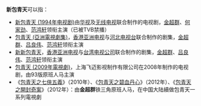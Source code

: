 '''新包青天'''可以指：
{{see also|包青天 (消歧义)|包青天的衍生作品列表}}
*[[新包青天_(1994年电视剧)|新包青天 (1994年电视剧)]]由[[华视|华视]]及[[无线电视|无线电视]]联合制作的电视剧，[[金超群|金超群]]、[[何家劲|何家劲]]、[[范鸿轩|范鸿轩]]领衔主演（已被TVB禁播）
*[[包青天_(亞洲電視劇集)|包青天 (亞洲電視劇集)]]，[[香港|香港]][[亚洲电视|亚洲电视]]与[[河北广播电视台|河北电视台]]联合制作的剧集，[[金超群|金超群]]、[[吕良伟|吕良伟]]、[[范鸿轩|范鸿轩]]领衔主演
*[[新新包青天|新新包青天]]，[[香港|香港]][[亚洲电视|亚洲电视]]与[[台湾电视公司|台湾电视公司]]联合制作的剧集，[[金超群|金超群]]、[[吕良伟|吕良伟]]、[[范鸿轩|范鸿轩]]领衔主演
*[[包青天_(2009年電視劇)|包青天 (2009年電視劇)]]，上海飞迈影视制作有限公司在2008年制作的电视剧，由93版原班人马主演
*《[[包青天之七俠五義|包青天之七俠五義]]》（2010年）、《[[包青天之碧血丹心|包青天之碧血丹心]]》（2012年）、《[[包青天之開封奇案|包青天之開封奇案]]》（2012年）：由'''金超群'''铁三角原班人马，在中国大陆續做包青天一系列電視劇

{{SIA}}